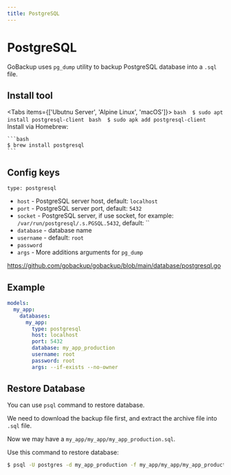 ```yaml
---
title: PostgreSQL
---
```



# PostgreSQL

GoBackup uses `pg_dump` utility to backup PostgreSQL database into a `.sql` file.

## Install tool

<Tabs items={['Ubutnu Server', 'Alpine Linux', 'macOS']}>
  <Tab>
    ```bash 
    $ sudo apt install postgresql-client
    ```
  </Tab>
  <Tab>
    ```bash 
    $ sudo apk add postgresql-client
    ```
  </Tab>
  <Tab>
    Install via Homebrew:
    
    ```bash
    $ brew install postgresql
    ```
  </Tab>
</Tabs>

## Config keys

`type: postgresql`

- `host` - PostgreSQL server host, default: `localhost`
- `port` - PostgreSQL server port, default: `5432`
- `socket` - PostgreSQL server, if use socket, for example: `/var/run/postgresql/.s.PGSQL.5432`, default: ``
- `database` - database name
- `username` - default: `root`
- `password`
- `args` - More additions arguments for `pg_dump`

https://github.com/gobackup/gobackup/blob/main/database/postgresql.go

## Example

```yml
models:
  my_app:
    databases:
      my_app:
        type: postgresql
        host: localhost
        port: 5432
        database: my_app_production
        username: root
        password: root
        args: --if-exists --no-owner
```

## Restore Database

You can use `psql` command to restore database.

We need to download the backup file first, and extract the archive file into `.sql` file.

Now we may have a `my_app/my_app/my_app_production.sql`.

Use this command to restore database:

```bash
$ psql -U postgres -d my_app_production -f my_app/my_app/my_app_production.sql
```
